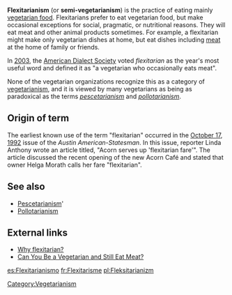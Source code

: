 '''Flexitarianism''' (or '''semi-vegetarianism''') is the practice of eating mainly [[vegetarian food]]. Flexitarians prefer to eat vegetarian food, but make occasional exceptions for social, pragmatic, or nutritional reasons. They will eat meat and other animal products sometimes. For example, a flexitarian might make only vegetarian dishes at home, but eat dishes including [[meat]] at the home of family or friends.

In [[2003]], the [[American Dialect Society]] voted ''flexitarian'' as the year's most useful word and defined it as "a vegetarian who occasionally eats meat". 

None of the vegetarian organizations recognize this as a category of [[vegetarianism]], and it is viewed by many vegetarians as being as paradoxical as the terms ''[[pescetarianism]]'' and ''[[pollotarianism]]''.  

==Origin of term==
The earliest known use of the term "flexitarian" occurred in the [[October 17]], [[1992]] issue of the ''Austin American-Statesman''. In this issue, reporter Linda Anthony wrote an article titled, "Acorn serves up 'flexitarian fare'". The article discussed the recent opening of the new Acorn Café and stated that owner Helga Morath calls her fare "flexitarian".

==See also==
* [[Pescetarianism]]'
* [[Pollotarianism]]

==External links==
* [http://vegetarian.about.com/od/glossary/g/Flexitarian.htm Why flexitarian?]
* [http://www.medicinenet.com/script/main/art.asp?articlekey=52501 Can You Be a Vegetarian and Still Eat Meat?]

[[Category:Vegetarianism]]
[[es:Flexitarianismo]]
[[fr:Flexitarisme]]
[[pl:Fleksitarianizm]]